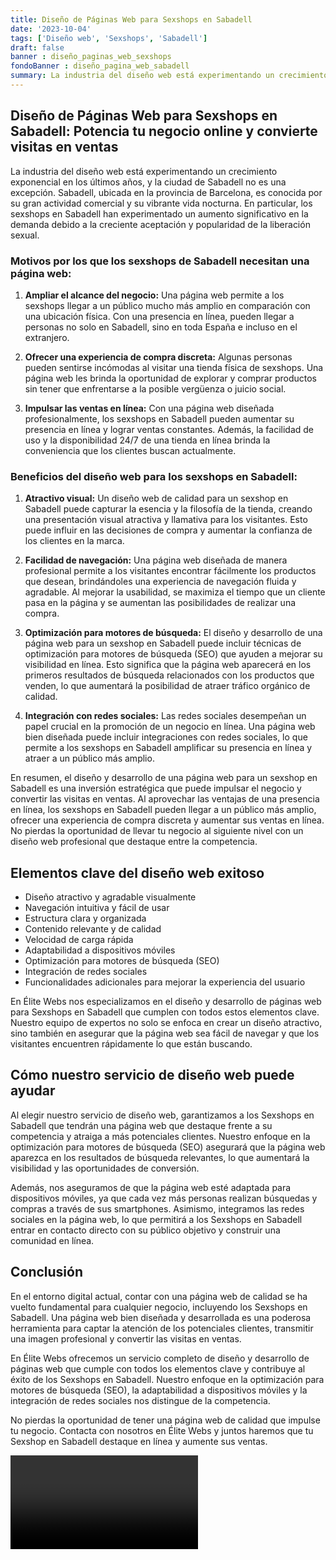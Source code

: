 ```yaml
---
title: Diseño de Páginas Web para Sexshops en Sabadell
date: '2023-10-04'
tags: ['Diseño web', 'Sexshops', 'Sabadell']
draft: false
banner : diseño_paginas_web_sexshops
fondoBanner : diseño_pagina_web_sabadell
summary: La industria del diseño web está experimentando un crecimiento exponencial en los últimos años, y la ciudad de Sabadell no es una excepción. Sabadell, ubicada en la provincia de Barcelona, es conocida por su gran actividad comercial y su vibrante vida nocturna. En particular, los sexshops en Sabadell han experimentado un aumento significativo en la demanda debido a la creciente aceptación y popularidad de la liberación sexual. 
---
```


## Diseño de Páginas Web para Sexshops en Sabadell: Potencia tu negocio online y convierte visitas en ventas 

La industria del diseño web está experimentando un crecimiento exponencial en los últimos años, y la ciudad de Sabadell no es una excepción. Sabadell, ubicada en la provincia de Barcelona, es conocida por su gran actividad comercial y su vibrante vida nocturna. En particular, los sexshops en Sabadell han experimentado un aumento significativo en la demanda debido a la creciente aceptación y popularidad de la liberación sexual. 

### Motivos por los que los sexshops de Sabadell necesitan una página web: 

1. **Ampliar el alcance del negocio:** Una página web permite a los sexshops llegar a un público mucho más amplio en comparación con una ubicación física. Con una presencia en línea, pueden llegar a personas no solo en Sabadell, sino en toda España e incluso en el extranjero. 

2. **Ofrecer una experiencia de compra discreta:** Algunas personas pueden sentirse incómodas al visitar una tienda física de sexshops. Una página web les brinda la oportunidad de explorar y comprar productos sin tener que enfrentarse a la posible vergüenza o juicio social. 

3. **Impulsar las ventas en línea:** Con una página web diseñada profesionalmente, los sexshops en Sabadell pueden aumentar su presencia en línea y lograr ventas constantes. Además, la facilidad de uso y la disponibilidad 24/7 de una tienda en línea brinda la conveniencia que los clientes buscan actualmente. 

### Beneficios del diseño web para los sexshops en Sabadell: 

1. **Atractivo visual:** Un diseño web de calidad para un sexshop en Sabadell puede capturar la esencia y la filosofía de la tienda, creando una presentación visual atractiva y llamativa para los visitantes. Esto puede influir en las decisiones de compra y aumentar la confianza de los clientes en la marca. 

2. **Facilidad de navegación:** Una página web diseñada de manera profesional permite a los visitantes encontrar fácilmente los productos que desean, brindándoles una experiencia de navegación fluida y agradable. Al mejorar la usabilidad, se maximiza el tiempo que un cliente pasa en la página y se aumentan las posibilidades de realizar una compra. 

3. **Optimización para motores de búsqueda:** El diseño y desarrollo de una página web para un sexshop en Sabadell puede incluir técnicas de optimización para motores de búsqueda (SEO) que ayuden a mejorar su visibilidad en línea. Esto significa que la página web aparecerá en los primeros resultados de búsqueda relacionados con los productos que venden, lo que aumentará la posibilidad de atraer tráfico orgánico de calidad. 

4. **Integración con redes sociales:** Las redes sociales desempeñan un papel crucial en la promoción de un negocio en línea. Una página web bien diseñada puede incluir integraciones con redes sociales, lo que permite a los sexshops en Sabadell amplificar su presencia en línea y atraer a un público más amplio. 

En resumen, el diseño y desarrollo de una página web para un sexshop en Sabadell es una inversión estratégica que puede impulsar el negocio y convertir las visitas en ventas. Al aprovechar las ventajas de una presencia en línea, los sexshops en Sabadell pueden llegar a un público más amplio, ofrecer una experiencia de compra discreta y aumentar sus ventas en línea. No pierdas la oportunidad de llevar tu negocio al siguiente nivel con un diseño web profesional que destaque entre la competencia.

<GifSeo />

<Cta />

## Elementos clave del diseño web exitoso

- Diseño atractivo y agradable visualmente
- Navegación intuitiva y fácil de usar
- Estructura clara y organizada
- Contenido relevante y de calidad
- Velocidad de carga rápida
- Adaptabilidad a dispositivos móviles
- Optimización para motores de búsqueda (SEO)
- Integración de redes sociales
- Funcionalidades adicionales para mejorar la experiencia del usuario

En Élite Webs nos especializamos en el diseño y desarrollo de páginas web para Sexshops en Sabadell que cumplen con todos estos elementos clave. Nuestro equipo de expertos no solo se enfoca en crear un diseño atractivo, sino también en asegurar que la página web sea fácil de navegar y que los visitantes encuentren rápidamente lo que están buscando.

## Cómo nuestro servicio de diseño web puede ayudar

Al elegir nuestro servicio de diseño web, garantizamos a los Sexshops en Sabadell que tendrán una página web que destaque frente a su competencia y atraiga a más potenciales clientes. Nuestro enfoque en la optimización para motores de búsqueda (SEO) asegurará que la página web aparezca en los resultados de búsqueda relevantes, lo que aumentará la visibilidad y las oportunidades de conversión.

Además, nos aseguramos de que la página web esté adaptada para dispositivos móviles, ya que cada vez más personas realizan búsquedas y compras a través de sus smartphones. Asimismo, integramos las redes sociales en la página web, lo que permitirá a los Sexshops en Sabadell entrar en contacto directo con su público objetivo y construir una comunidad en línea.

## Conclusión

En el entorno digital actual, contar con una página web de calidad se ha vuelto fundamental para cualquier negocio, incluyendo los Sexshops en Sabadell. Una página web bien diseñada y desarrollada es una poderosa herramienta para captar la atención de los potenciales clientes, transmitir una imagen profesional y convertir las visitas en ventas.

En Élite Webs ofrecemos un servicio completo de diseño y desarrollo de páginas web que cumple con todos los elementos clave y contribuye al éxito de los Sexshops en Sabadell. Nuestro enfoque en la optimización para motores de búsqueda (SEO), la adaptabilidad a dispositivos móviles y la integración de redes sociales nos distingue de la competencia.

No pierdas la oportunidad de tener una página web de calidad que impulse tu negocio. Contacta con nosotros en Élite Webs y juntos haremos que tu Sexshop en Sabadell destaque en línea y aumente sus ventas.

<Video />

<CtaBot job='Sexshops' city='Sabadell'/>

<Gmaps query='Sabadell+españa+maps' />